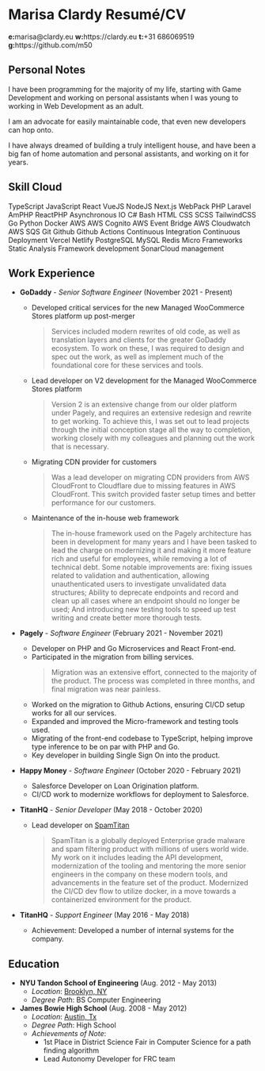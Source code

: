 

<div className="flex justify-left content-center items-center w-full">
  <Gravatar className="hidden md:inline-block rounded-full mr-8 ml-0" />
  <div>
  <h1 className="text-3xl">
    <span className="hidden print:inline-block">Marisa Clardy</span>
    <span className="print:hidden inline-block">Resumé/CV</span>
  </h1>
  <Social />
  <div className="hidden print:flex font-mono justify-around w-full text-xs -mt-5">
    <span className="px-2"><b>e:</b>marisa@clardy.eu</span>
    <span className="px-2"><b>w:</b>https://clardy.eu</span>
    <span className="px-2"><b>t:</b>+31 686069519</span>
    <span className="px-2"><b>g:</b>https://github.com/m50</span>
  </div>
  </div>
</div>

## Personal Notes

I have been programming for the majority of my life, starting with Game Development and working on
personal assistants when I was young to working in Web Development as an adult.

I am an advocate for easily maintainable code, that even new developers can hop onto.

I have always dreamed of building a truly intelligent house, and have been a big fan
of home automation and personal assistants, and working on it for years.

## Skill Cloud

<Shuffle className="flex flex-wrap justify-center text-sm">
  <Tag color="blue" className="m-2">TypeScript</Tag>
  <Tag color="yellow" className="m-2">JavaScript</Tag>
  <Tag className="m-2">React</Tag>
  <Tag className="m-2">VueJS</Tag>
  <Tag className="m-2">NodeJS</Tag>
  <Tag className="m-2">Next.js</Tag>
  <Tag className="m-2">WebPack</Tag>
  <Tag color="purple" className="m-2">PHP</Tag>
  <Tag color="orange" className="m-2">Laravel</Tag>
  <Tag className="m-2">AmPHP</Tag>
  <Tag className="m-2">ReactPHP</Tag>
  <Tag className="m-2">Asynchronous IO</Tag>
  <Tag className="m-2">C#</Tag>
  <Tag className="m-2">Bash</Tag>
  <Tag className="m-2">HTML</Tag>
  <Tag className="m-2">CSS</Tag>
  <Tag className="m-2">SCSS</Tag>
  <Tag className="m-2">TailwindCSS</Tag>
  <Tag className="m-2">Go</Tag>
  <Tag className="m-2">Python</Tag>
  <Tag className="m-2">Docker</Tag>
  <Tag color="yellow" className="m-2">AWS</Tag>
  <Tag color="blue" className="m-2">AWS Cognito</Tag>
  <Tag color="red" className="m-2">AWS Event Bridge</Tag>
  <Tag color="brown" className="m-2">AWS Cloudwatch</Tag>
  <Tag color="orange" className="m-2">AWS SQS</Tag>
  <Tag className="m-2">Git</Tag>
  <Tag className="m-2">Github</Tag>
  <Tag className="m-2">Github Actions</Tag>
  <Tag className="m-2">Continuous Integration</Tag>
  <Tag className="m-2">Continuous Deployment</Tag>
  <Tag className="m-2">Vercel</Tag>
  <Tag className="m-2">Netlify</Tag>
  <Tag className="m-2">PostgreSQL</Tag>
  <Tag className="m-2">MySQL</Tag>
  <Tag className="m-2">Redis</Tag>
  <Tag className="m-2">Micro Frameworks</Tag>
  <Tag className="m-2">Static Analysis</Tag>
  <Tag className="m-2">Framework development</Tag>
  <Tag className="m-2">SonarCloud management</Tag>
</Shuffle>

## Work Experience

- **GoDaddy** - *Senior Software Engineer* (November 2021 - Present)
  - Developed critical services for the new Managed WooCommerce Stores platform up post-merger
    > Services included modern rewrites of old code, as well as translation layers and clients for the greater
    > GoDaddy ecosystem. To work on these, I was required to design and spec out the work, as well as implement
    > much of the foundational core for these services and tools.
  - Lead developer on V2 development for the Managed WooCommerce Stores platform
    > Version 2 is an extensive change from our older platform under Pagely, and requires an extensive
    > redesign and rewrite to get working. To achieve this, I was set out to lead projects
    > through the initial conception stage all the way to completion, working closely with my
    > colleagues and planning out the work that is necessary.
  - Migrating CDN provider for customers
    > Was a lead developer on migrating CDN providers from AWS CloudFront to Cloudflare
    > due to missing features in AWS CloudFront. This switch provided faster setup times
    > and better performance for our customers.
  - Maintenance of the in-house web framework
    > The in-house framework used on the Pagely architecture has been in development for many years
    > and I have been tasked to lead the charge on modernizing it and making it more feature rich
    > and useful for employees, while removing a lot of technical debt. Some notable improvements
    > are: fixing issues related to validation and authentication, allowing unauthenticated users
    > to investigate unvalidated data structures; Ability to deprecate endpoints and record and
    > clean up all cases where an endpoint should no longer be used; And introducing new testing tools
    > to speed up test writing and create better more thorough tests.

- **Pagely** - *Software Engineer* (February 2021 - November 2021)
  - Developer on PHP and Go Microservices and React Front-end.
  - Participated in the migration from billing services.
    > Migration was an extensive effort, connected to the majority of the product.
    > The process was completed in three months, and final migration was near painless.
  - Worked on the migration to Github Actions, ensuring CI/CD setup works for all our services.
  - Expanded and improved the Micro-framework and testing tools used.
  - Migrating of the front-end codebase to TypeScript, helping improve type inference to be on par with PHP and Go.
  - Key developer in building Single Sign On into the product.

- **Happy Money** - *Software Engineer* (October 2020 - February 2021)
  - Salesforce Developer on Loan Origination platform.
  - CI/CD work to modernize workflows for deployment to Salesforce.

- **TitanHQ** - *Senior Developer* (May 2018 - October 2020)
  - Lead developer on [SpamTitan](https://www.spamtitan.com/)
    > SpamTitan is a globally deployed Enterprise grade malware and spam filtering product
    > with millions of users world wide.
    > My work on it includes leading the API development, modernization of the tooling
    > and mentoring the more senior engineers in the company on these modern tools,
    > and advancements in the feature set of the product. Modernized the CI/CD dev flow
    > to utilize docker, in a move towards a containerized environment for the product.

- **TitanHQ** - *Support Engineer* (May 2016 - May 2018)
  - Achievement: Developed a number of internal systems for the company.

## Education

- **NYU Tandon School of Engineering** (Aug. 2012 - May 2013)
  - *Location*: [Brooklyn, NY](https://www.google.com/maps/place/New+York+University+Tandon+School+of+Engineering/@40.6942076,-73.9887677,17z/data=!3m1!4b1!4m5!3m4!1s0x89c25a4a4d8396f3:0xda9b313d596491f7!8m2!3d40.6942036!4d-73.986579)
  - *Degree Path*: BS Computer Engineering
- **James Bowie High School** (Aug. 2008 - May 2012)
  - *Location*: [Austin, Tx](https://www.google.com/maps/place/James+Bowie+High+School/@30.1876581,-97.860686,17z/data=!3m1!4b1!4m5!3m4!1s0x865b4c0e1e8e050b:0x9801923ccd64699f!8m2!3d30.1876535!4d-97.8584973)
  - *Degree Path*: High School
  - *Achievements of Note*:
    - 1st Place in District Science Fair in Computer Science for a path finding algorithm
    - Lead Autonomy Developer for FRC team
